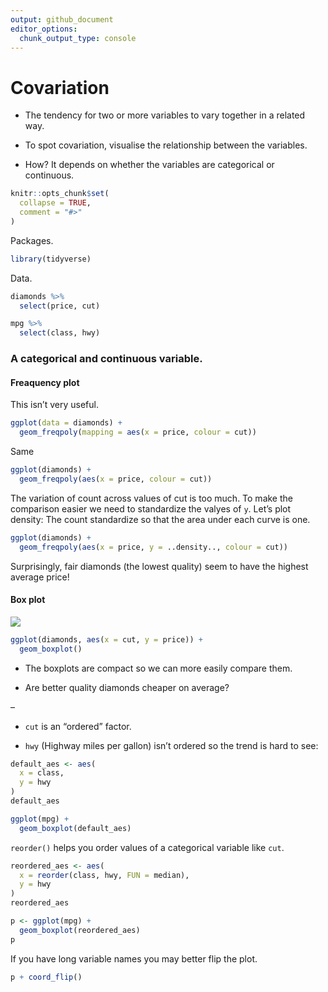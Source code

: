 ```yaml
---
output: github_document
editor_options: 
  chunk_output_type: console
---
```


# Covariation

* The tendency for two or more variables to vary together in a related way.

* To spot covariation, visualise the relationship between the variables. 

* How? It depends on whether the variables are categorical or continuous.

```r
knitr::opts_chunk$set(
  collapse = TRUE,
  comment = "#>"
)
```

Packages.

```r
library(tidyverse)
```

Data.

```r
diamonds %>% 
  select(price, cut)
```

```r
mpg %>% 
  select(class, hwy)
```

### A categorical and continuous variable.

#### Freaquency plot

This isn't very useful.

```r
ggplot(data = diamonds) + 
  geom_freqpoly(mapping = aes(x = price, colour = cut))
```

Same

```r
ggplot(diamonds) + 
  geom_freqpoly(aes(x = price, colour = cut))
```
The variation of count across values of cut is too much. To make the comparison
easier we need to standardize the valyes of `y`. Let's plot density: The count
standardize so that the area under each curve is one.

```r
ggplot(diamonds) + 
  geom_freqpoly(aes(x = price, y = ..density.., colour = cut))
```

Surprisingly, fair diamonds (the lowest quality) seem to have the highest average price!

#### Box plot

![](eda-boxplot.png)

```r
ggplot(diamonds, aes(x = cut, y = price)) +
  geom_boxplot()
```

* The boxplots are compact so we can more easily compare them.

* Are better quality diamonds cheaper on average?

--

* `cut` is an "ordered" factor.

* `hwy` (Highway miles per gallon) isn't ordered so the trend is hard to see:

```r
default_aes <- aes(
  x = class,
  y = hwy
)
default_aes
```

```r
ggplot(mpg) +
  geom_boxplot(default_aes)
```

`reorder()` helps you order values of a categorical variable like `cut`.

```r
reordered_aes <- aes(
  x = reorder(class, hwy, FUN = median),
  y = hwy
)
reordered_aes
```

```r
p <- ggplot(mpg) +
  geom_boxplot(reordered_aes)
p
```

If you have long variable names you may better flip the plot.

```r
p + coord_flip()
```
